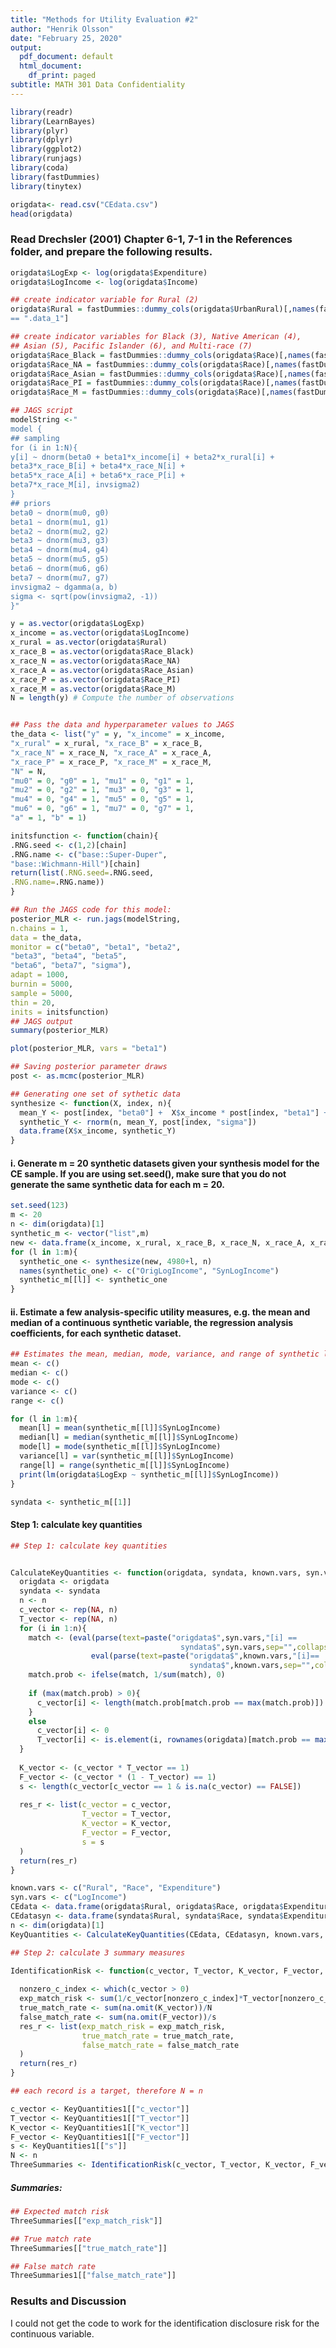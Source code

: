 ```yaml
---
title: "Methods for Utility Evaluation #2"
author: "Henrik Olsson"
date: "February 25, 2020"
output:
  pdf_document: default
  html_document:
    df_print: paged
subtitle: MATH 301 Data Confidentiality
---
```


```r
library(readr)
library(LearnBayes)
library(plyr)
library(dplyr)
library(ggplot2)
library(runjags)
library(coda)
library(fastDummies)
library(tinytex)
```

```r
origdata<- read.csv("CEdata.csv")
head(origdata)
```

### Read Drechsler (2001) Chapter 6-1, 7-1 in the References folder, and prepare the following results.


```r
origdata$LogExp <- log(origdata$Expenditure)
origdata$LogIncome <- log(origdata$Income)

## create indicator variable for Rural (2)
origdata$Rural = fastDummies::dummy_cols(origdata$UrbanRural)[,names(fastDummies::dummy_cols(origdata$UrbanRural))
== ".data_1"]

## create indicator variables for Black (3), Native American (4), 
## Asian (5), Pacific Islander (6), and Multi-race (7)
origdata$Race_Black = fastDummies::dummy_cols(origdata$Race)[,names(fastDummies::dummy_cols(origdata$Race)) == ".data_2"]
origdata$Race_NA = fastDummies::dummy_cols(origdata$Race)[,names(fastDummies::dummy_cols(origdata$Race)) == ".data_3"]
origdata$Race_Asian = fastDummies::dummy_cols(origdata$Race)[,names(fastDummies::dummy_cols(origdata$Race)) == ".data_4"]
origdata$Race_PI = fastDummies::dummy_cols(origdata$Race)[,names(fastDummies::dummy_cols(origdata$Race)) == ".data_5"]
origdata$Race_M = fastDummies::dummy_cols(origdata$Race)[,names(fastDummies::dummy_cols(origdata$Race)) == ".data_6"]
```

```r
## JAGS script
modelString <-"
model {
## sampling
for (i in 1:N){
y[i] ~ dnorm(beta0 + beta1*x_income[i] + beta2*x_rural[i] +
beta3*x_race_B[i] + beta4*x_race_N[i] +
beta5*x_race_A[i] + beta6*x_race_P[i] +
beta7*x_race_M[i], invsigma2)
}
## priors
beta0 ~ dnorm(mu0, g0)
beta1 ~ dnorm(mu1, g1)
beta2 ~ dnorm(mu2, g2)
beta3 ~ dnorm(mu3, g3)
beta4 ~ dnorm(mu4, g4)
beta5 ~ dnorm(mu5, g5)
beta6 ~ dnorm(mu6, g6)
beta7 ~ dnorm(mu7, g7)
invsigma2 ~ dgamma(a, b)
sigma <- sqrt(pow(invsigma2, -1))
}"
```

```r
y = as.vector(origdata$LogExp)
x_income = as.vector(origdata$LogIncome)
x_rural = as.vector(origdata$Rural)
x_race_B = as.vector(origdata$Race_Black)
x_race_N = as.vector(origdata$Race_NA)
x_race_A = as.vector(origdata$Race_Asian)
x_race_P = as.vector(origdata$Race_PI)
x_race_M = as.vector(origdata$Race_M)
N = length(y) # Compute the number of observations


## Pass the data and hyperparameter values to JAGS
the_data <- list("y" = y, "x_income" = x_income,
"x_rural" = x_rural, "x_race_B" = x_race_B,
"x_race_N" = x_race_N, "x_race_A" = x_race_A,
"x_race_P" = x_race_P, "x_race_M" = x_race_M,
"N" = N,
"mu0" = 0, "g0" = 1, "mu1" = 0, "g1" = 1,
"mu2" = 0, "g2" = 1, "mu3" = 0, "g3" = 1,
"mu4" = 0, "g4" = 1, "mu5" = 0, "g5" = 1,
"mu6" = 0, "g6" = 1, "mu7" = 0, "g7" = 1,
"a" = 1, "b" = 1)
```

```r
initsfunction <- function(chain){
.RNG.seed <- c(1,2)[chain]
.RNG.name <- c("base::Super-Duper",
"base::Wichmann-Hill")[chain]
return(list(.RNG.seed=.RNG.seed,
.RNG.name=.RNG.name))
}
```

```r
## Run the JAGS code for this model:
posterior_MLR <- run.jags(modelString,
n.chains = 1,
data = the_data,
monitor = c("beta0", "beta1", "beta2",
"beta3", "beta4", "beta5",
"beta6", "beta7", "sigma"),
adapt = 1000,
burnin = 5000,
sample = 5000,
thin = 20,
inits = initsfunction)
## JAGS output 
summary(posterior_MLR)
```

```r
plot(posterior_MLR, vars = "beta1")
```

```r
## Saving posterior parameter draws
post <- as.mcmc(posterior_MLR)

## Generating one set of sythetic data
synthesize <- function(X, index, n){
  mean_Y <- post[index, "beta0"] +  X$x_income * post[index, "beta1"] +  X$x_rural * post[index, "beta2"] +  X$x_race_B * post[index, "beta3"] +  X$x_race_N * post[index, "beta4"] +  X$x_race_A * post[index, "beta5"] +  X$x_race_P * post[index, "beta6"] +  X$x_race_M * post[index, "beta7"] 
  synthetic_Y <- rnorm(n, mean_Y, post[index, "sigma"])
  data.frame(X$x_income, synthetic_Y)
}
```

#### i. Generate m = 20 synthetic datasets given your synthesis model for the CE sample. If you are using set.seed(), make sure that you do not generate the same synthetic data for each m = 20.

```r
set.seed(123)
m <- 20
n <- dim(origdata)[1]
synthetic_m <- vector("list",m)
new <- data.frame(x_income, x_rural, x_race_B, x_race_N, x_race_A, x_race_P, x_race_M)
for (l in 1:m){
  synthetic_one <- synthesize(new, 4980+l, n)
  names(synthetic_one) <- c("OrigLogIncome", "SynLogIncome")
  synthetic_m[[l]] <- synthetic_one
}
```

#### ii. Estimate a few analysis-specific utility measures, e.g. the mean and median of a continuous synthetic variable, the regression analysis coefficients, for each synthetic dataset.

```r
## Estimates the mean, median, mode, variance, and range of synthetic log Income, as well as regression analysis coefficients
mean <- c()
median <- c()
mode <- c()
variance <- c()
range <- c()

for (l in 1:m){
  mean[l] = mean(synthetic_m[[l]]$SynLogIncome)
  median[l] = median(synthetic_m[[l]]$SynLogIncome)
  mode[l] = mode(synthetic_m[[l]]$SynLogIncome)
  variance[l] = var(synthetic_m[[l]]$SynLogIncome)
  range[l] = range(synthetic_m[[l]]$SynLogIncome)
  print(lm(origdata$LogExp ~ synthetic_m[[l]]$SynLogIncome))
}

syndata <- synthetic_m[[1]]
```

#### Step 1: calculate key quantities

```r
## Step 1: calculate key quantities 


CalculateKeyQuantities <- function(origdata, syndata, known.vars, syn.vars, n){
  origdata <- origdata
  syndata <- syndata
  n <- n
  c_vector <- rep(NA, n)
  T_vector <- rep(NA, n)
  for (i in 1:n){
    match <- (eval(parse(text=paste("origdata$",syn.vars,"[i] ==
                                      syndata$",syn.vars,sep="",collapse="&")))&
                  eval(parse(text=paste("origdata$",known.vars,"[i]==
                                        syndata$",known.vars,sep="",collapse="&"))))
    match.prob <- ifelse(match, 1/sum(match), 0)
    
    if (max(match.prob) > 0){
      c_vector[i] <- length(match.prob[match.prob == max(match.prob)])
    }
    else
      c_vector[i] <- 0
      T_vector[i] <- is.element(i, rownames(origdata)[match.prob == max(match.prob)])
  }
  
  K_vector <- (c_vector * T_vector == 1)
  F_vector <- (c_vector * (1 - T_vector) == 1)
  s <- length(c_vector[c_vector == 1 & is.na(c_vector) == FALSE])
  
  res_r <- list(c_vector = c_vector,
                T_vector = T_vector,
                K_vector = K_vector,
                F_vector = F_vector,
                s = s
  )
  return(res_r)
}
```


```r
known.vars <- c("Rural", "Race", "Expenditure")
syn.vars <- c("LogIncome")
CEdata <- data.frame(origdata$Rural, origdata$Race, origdata$Expenditure, origdata$LogIncome)
CEdatasyn <- data.frame(syndata$Rural, syndata$Race, syndata$Expenditure, syndata$LogIncome)
n <- dim(origdata)[1]
KeyQuantities <- CalculateKeyQuantities(CEdata, CEdatasyn, known.vars, syn.vars, n)

## Step 2: calculate 3 summary measures 

IdentificationRisk <- function(c_vector, T_vector, K_vector, F_vector, s, N){
  
  nonzero_c_index <- which(c_vector > 0)
  exp_match_risk <- sum(1/c_vector[nonzero_c_index]*T_vector[nonzero_c_index])
  true_match_rate <- sum(na.omit(K_vector))/N
  false_match_rate <- sum(na.omit(F_vector))/s
  res_r <- list(exp_match_risk = exp_match_risk,
                true_match_rate = true_match_rate,
                false_match_rate = false_match_rate
  )
  return(res_r)
}

## each record is a target, therefore N = n

c_vector <- KeyQuantities1[["c_vector"]]
T_vector <- KeyQuantities1[["T_vector"]]
K_vector <- KeyQuantities1[["K_vector"]]
F_vector <- KeyQuantities1[["F_vector"]]
s <- KeyQuantities1[["s"]]
N <- n
ThreeSummaries <- IdentificationRisk(c_vector, T_vector, K_vector, F_vector, s, N)
```

##### Summaries:

```r
## Expected match risk
ThreeSummaries[["exp_match_risk"]]
```

```r
## True match rate
ThreeSummaries[["true_match_rate"]]
```

```r
## False match rate
ThreeSummaries1[["false_match_rate"]] 
```

### Results and Discussion


I could not get the code to work for the identification disclosure risk for the continuous variable. 

